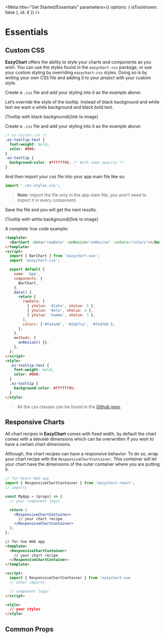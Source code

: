
<Meta
  title="Get Started/Essentials"
  parameters={{ options: { isToolshown: false }, id: 4 }}
/>

# Essentials

## Custom CSS

**EazyChart** offers the ability to style your charts and components as you wish.
You can use the styles found in the `eazychart-css` package, or use your custom styling by overriding `eazychart-css` styles.
Doing so is by writing your own CSS file and adding it to your project with your custom style.

Create a `.css` file and add your styling into it as the example above:

Let’s override the style of the tooltip.
Instead of black background and white text we want a white background and black bold text.

(Tooltip with black background)[link to image]

Create a `.css` file and add your styling into it as the example above:

```css
/* ez-styles.css */
.ez-tooltip-text {
  font-weight: bold;
  color: #000;
}
.ez-tooltip {
  background-color: #ffffff95; /* With some opacity */
}
```

And then import your css file into your app main file like so:

```js
import './ez-styles.css';
```

> **Note:** import the file only in the app main file, you won’t need to import it in every component.

Save the file and you will get the next results.

(Tooltip with white background)[link to image]

A complete Vue code example:

```html
<template>
  <BarChart :data="rawData" :onResize="onResize" :colors="colors"></BarChart>
</template>
<script>
  import { BarChart } from 'eazychart-vue';
  import 'eazychart-css';

  export default {
    name: 'App',
    components: {
      BarChart,
    },
    data() {
      return {
        rawData: [
          { yValue: 'Alpha', xValue: 5 },
          { yValue: 'Beta', xValue: 4 },
          { yValue: 'Gamma', xValue: 3 },
        ],
        colors: ['#fe4a49', '#2ab7ca', '#fed766'],
      };
    },
    methods: {
      onResize() {},
    },
  };
</script>
<style>
  .ez-tooltip-text {
    font-weight: bold;
    color: #000;
  }
  .ez-tooltip {
    background-color: #ffffff95;
  }
</style>
```

> All the css classes can be found in the [Github repo](https://github.com/Hexastack/eazychart/tree/master/packages/ez-css).

## Responsive Charts

All chart recipes in **EazyChart** comes with fixed width,
by default the chart comes with a `800x600` dimensions which can be overwritten if you wish to have a certain chart dimensions.

Although, the chart recipes can have a responsive behavior.
To do so, wrap your chart recipe with the `ResponsiveChartContainer`.
This container will let your chart have the dimensions of the outer container where you are putting it.

```jsx
// for React Web app
import { ResponsiveChartContainer } from 'eazychart-react';
// imports

const MyApp = (props) => {
  // your component logic

  return (
    <ResponsiveChartContainer>
      // your chart recipe
    </ResponsiveChartContainer>
  );
};
```

```html
// for Vue Web app
<template>
  <ResponsiveChartContainer> 
    // your chart recipe 
  </ResponsiveChartContainer>
</template>

<script>
  import { ResponsiveChartContainer } from 'eazychart-vue
  // other imports

  // component logic
</script>

<style>
  // your styles
</style>
```

## Common Props 
